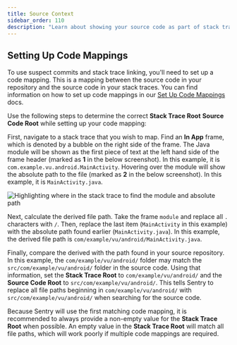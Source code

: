 ```yaml
---
title: Source Context
sidebar_order: 110
description: "Learn about showing your source code as part of stack traces."
---
```


<PlatformContent includePath="source-context" />

## Setting Up Code Mappings

To use suspect commits and stack trace linking, you'll need to set up a code mapping. This is a mapping between the source code in your repository and the source code in your stack traces. You can find information on how to set up code mappings in our [Set Up Code Mappings](/product/issues/suspect-commits/#2-set-up-code-mappings) docs.

Use the following steps to determine the correct **Stack Trace Root** **Source Code Root** while setting up your code mapping:

First, navigate to a stack trace that you wish to map. Find an **In App** frame, which is denoted by a bubble on the right side of the frame. The Java module will be shown as the first piece of text at the left hand side of the frame header (marked as **1** in the below screenshot). In this example, it is `com.example.vu.android.MainActivity`. Hovering over the module will show the absolute path to the file (marked as **2** in the below screenshot). In this example, it is `MainActivity.java`.

![Highlighting where in the stack trace to find the module and absolute path](./img/java-code-mappings-stacktrace.png)

Next, calculate the derived file path. Take the frame `module` and replace all `.` characters with `/`. Then, replace the last item (`MainActivity` in this example) with the absolute path found earlier (`MainActivity.java`). In this example, the derived file path is `com/example/vu/android/MainActivity.java`.

Finally, compare the derived with the path found in your source repository. In this example, the `com/example/vu/android/` folder may match the `src/com/example/vu/android/` folder in the source code. Using that information, set the **Stack Trace Root** to `com/example/vu/android/` and the **Source Code Root** to `src/com/example/vu/android/`. This tells Sentry to replace all file paths beginning in `com/example/vu/android/` with `src/com/example/vu/android/` when searching for the source code.

Because Sentry will use the first matching code mapping, it is recommended to always provide a non-empty value for the **Stack Trace Root** when possible. An empty value in the **Stack Trace Root** will match all file paths, which will work poorly if multiple code mappings are required.
